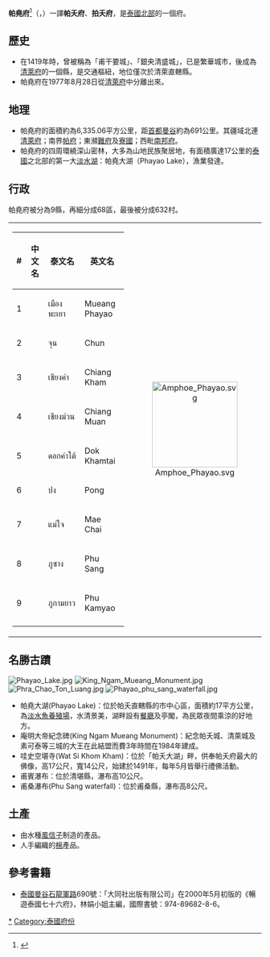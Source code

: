{{Infobox settlement
| name                    = 帕尧府
| native_name             = พะเยา
| native_name_lang        = th
| settlement_type         = [[泰国行政区划|府]]
| nickname                = 
| motto                   = 
| image_flag              = Flag of Phayao Province.jpg
| image_seal              = Seal Phayao.png
| image_map               = Thailand Phayao locator map.svg
| mapsize                 = frameless
| map_alt                 = 
| map_caption             = 帕尧府在泰國的位置
| coordinates             = 
| coordinates_footnotes   = 
| subdivision_type        = 國家
| subdivision_name        = {{flag|Thailand}}
| seat_type               = 首府
| seat                    = [[帕尧|帕尧]]
| leader_party            = 
| leader_title            = 府尹
| leader_name             = Narongsak Osotthanakorn (since October 2018)
| area_footnotes          = 
| area_total_km2          = 6,335
| area_rank               = 35
| elevation_footnotes     = 
| elevation_m             = 
| population_footnotes    = 
| population_total        = 475,215<ref name=DOPA-20141231>{{cite web|title=Population of the Kingdom|url=http://stat.bora.dopa.go.th/stat/pk/pk_57.pdf|website=Department of Provincial Affairs (DOPA) Thailand|accessdate=19 Mar 2015|language=th|date=2014-12-31|archive-date=2015-09-08|archive-url=https://web.archive.org/web/20150908070156/http://stat.bora.dopa.go.th/stat/pk/pk_57.pdf|dead-url=no}}</ref>
| population_as_of        = 2018
| population_rank         = 46
| population_density_km2  = auto
| population_density_rank = 52
| population_demonym      = 
| population_note         = 
| timezone1               = [[UTC+07:00|ICT]]
| utc_offset1             = +7
| iso_code                = [[ISO_3166-2:TH|TH-56]]
| website                 = 
| footnotes               = 
}}
'''帕堯府'''<ref name="zhou">{{cite book|title=[[世界地名翻译大辞典|世界地名翻译大辞典]]|author=周定国|publisher=中国对外翻译出版公司|year=2008|isbn=978-7-5001-0753-8|page=1234}}</ref>（{{thai|t=จังหวัดพะเยา|r=Changwat Phayao}}，{{IPA-th|t͡ɕāŋ.wàt pʰā.jāw}}）一譯'''帕夭府'''、'''拍夭府'''，是[[泰國北部|泰國北部]]的一個府。

==歷史==
* 在1419年時，曾被稱為「甫干要城」、「銀央清盛城」，已是繁華城市，後成為[[清萊府|清萊府]]的一個縣，是交通樞紐，地位僅次於清萊直轄縣。
* 帕堯府在1977年8月28日從[[清萊府|清萊府]]中分離出來。

==地理==
* 帕堯府的面積約為6,335.06平方公里，距[[首都|首都]][[曼谷|曼谷]]約為691公里。其疆域北連[[清萊府|清萊府]]；南界[[帕府|帕府]]；東瀕[[難府|難府]]及[[寮國|寮國]]；西毗[[南邦府|南邦府]]。
* 帕堯府的四周環繞深山密林，大多為山地民族聚居地，有面積廣達17公里的[[泰國|泰國]]之北部的第一大[[淡水湖|淡水湖]]：帕堯大湖（Phayao Lake），漁業發達。

==行政==
帕堯府被分為9縣，再細分成68區，最後被分成632村。
{| style="background:none;" cellspacing="2"
|
{| class="sortable wikitable" style="text-align:left; font-size:100%;"
|- style="font-size:100%; text-align:right;"
! #
! 中文名
! 泰文名
! 英文名
|-
|1
|{{link-en|帕尧府治县|Mueang Phayao District}}
|เมืองพะเยา
|Mueang Phayao
|-
|2
|{{link-en|春县|Chun District}}
|จุน
|Chun
|-
|3
|{{link-en|清堪县|Chiang Kham District}}
|เชียงคำ
|Chiang Kham
|-
|4
|{{link-en|清曼县|Chiang Muan District}}
|เชียงม่วน
|Chiang Muan
|-
|5
|{{link-en|多堪代县|Dok Khamtai District}}
|ดอกคำใต้
|Dok Khamtai
|-
|6
|{{link-en|邦县 (泰国)|Pong District|邦县}}
|ปง
|Pong
|-
|7
|{{link-en|湄猜县|Mae Chai District}}
|แม่ใจ
|Mae Chai
|-
|8
|{{link-en|普桑县|Phu Sang District}}
|ภูซาง
|Phu Sang
|-
|9
|{{link-en|普甘尧县|Phu Kamyao District}}
|ภูกามยาว
|Phu Kamyao
|-
|}
!<center>[[File:Amphoe_Phayao.svg|170px]]

|}

==名勝古蹟==
[[File:Phayao_Lake.jpg|right]]
[[File:King_Ngam_Mueang_Monument.jpg|right]]
[[File:Phra_Chao_Ton_Luang.jpg|right]]
[[File:Phayao_phu_sang_waterfall.jpg|right]]

* 帕堯大湖(Phayao Lake)：位於帕夭直轄縣的市中心區，面積約17平方公里，為[[淡水魚|淡水魚]][[養殖場|養殖場]]，水清景美，湖畔設有[[餐廳|餐廳]]及亭閣，為民眾夜間乘涼的好地方。
* 庵明大帝紀念碑(King Ngam Mueang Monument)：紀念帕夭城、清萊城及素可泰等三城的大王在此結盟而費3年時間在1984年建成。
* 哇史空堪寺(Wat Si Khom Kham)：位於「帕夭大湖」畔，供奉帕夭府最大的佛像，高17公尺，寬14公尺，始建於1491年，每年5月皆舉行禮佛活動。
* 甫賓瀑布：位於清堪縣，瀑布高10公尺。
* 甫桑瀑布(Phu Sang waterfall)：位於甫桑縣，瀑布高8公尺。

==土產==
* 由水種[[風信子|風信子]]制造的產品。
* 人手編織的[[棉|棉]]產品。

==參考書籍==
{{reflist}}
* [[泰國|泰國]][[曼谷|曼谷]][[石龍軍路|石龍軍路]]690號：「大同社出版有限公司」在2000年5月初版的《暢遊泰國七十六府》，林娟小姐主編，國際書號：974-89682-8-6。

{{Thailand}}
{{帕尧府}}
{{coord|19|10|N|99|55|E|region:TH_type:city|display=title}}
{{Authority control}}
[[Category:帕尧府|*]]
[[Category:泰國府份|Category:泰國府份]]